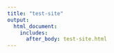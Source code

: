 ```yaml
---
title: "test-site"
output:
  html_document:
    includes:
      after_body: test-site.html
---
```


